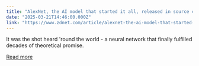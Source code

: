 ```yaml
---
title: "AlexNet, the AI model that started it all, released in source code form - for all to download"
date: "2025-03-21T14:46:00.000Z"
link: "https://www.zdnet.com/article/alexnet-the-ai-model-that-started-it-all-released-in-source-code-form-for-all-to-download/"
---
```


It was the shot heard 'round the world - a neural network that finally fulfilled decades of theoretical promise.

[Read more](https://www.zdnet.com/article/alexnet-the-ai-model-that-started-it-all-released-in-source-code-form-for-all-to-download/)
